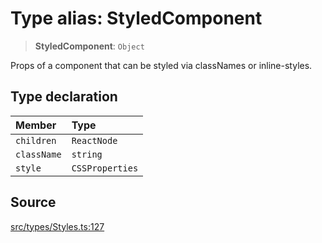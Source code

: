 # Type alias: StyledComponent

> **StyledComponent**: `Object`

Props of a component that can be styled via classNames or inline-styles.

## Type declaration

| Member | Type |
| :------ | :------ |
| `children` | `ReactNode` |
| `className` | `string` |
| `style` | `CSSProperties` |

## Source

[src/types/Styles.ts:127](https://github.com/gpbl/react-day-picker/blob/56bfb649e/src/types/Styles.ts#L127)

